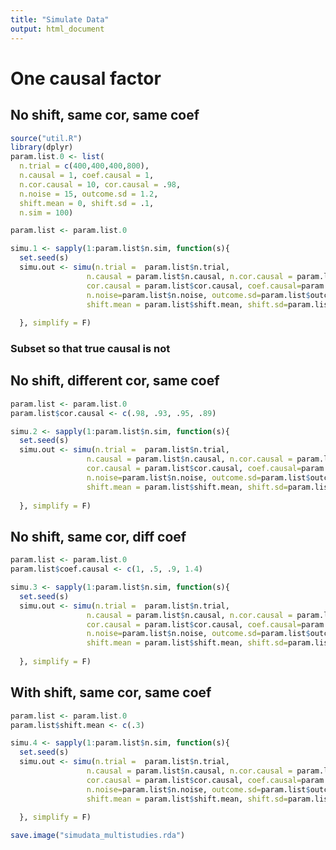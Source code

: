 ```yaml
---
title: "Simulate Data"
output: html_document
---
```


# One causal factor

## No shift, same cor, same coef

```r
source("util.R")
library(dplyr)
param.list.0 <- list(
  n.trial = c(400,400,400,800), 
  n.causal = 1, coef.causal = 1,
  n.cor.causal = 10, cor.causal = .98,
  n.noise = 15, outcome.sd = 1.2,
  shift.mean = 0, shift.sd = .1,
  n.sim = 100)

param.list <- param.list.0

simu.1 <- sapply(1:param.list$n.sim, function(s){
  set.seed(s)
  simu.out <- simu(n.trial =  param.list$n.trial, 
                 n.causal = param.list$n.causal, n.cor.causal = param.list$n.cor.causal, 
                 cor.causal = param.list$cor.causal, coef.causal=param.list$coef.causal,
                 n.noise=param.list$n.noise, outcome.sd=param.list$outcome.sd,
                 shift.mean = param.list$shift.mean, shift.sd=param.list$shift.sd)
  
  }, simplify = F)

```

### Subset so that true causal is not


## No shift, different cor, same coef

```r
param.list <- param.list.0
param.list$cor.causal <- c(.98, .93, .95, .89)

simu.2 <- sapply(1:param.list$n.sim, function(s){
  set.seed(s)
  simu.out <- simu(n.trial =  param.list$n.trial, 
                 n.causal = param.list$n.causal, n.cor.causal = param.list$n.cor.causal, 
                 cor.causal = param.list$cor.causal, coef.causal=param.list$coef.causal,
                 n.noise=param.list$n.noise, outcome.sd=param.list$outcome.sd,
                 shift.mean = param.list$shift.mean, shift.sd=param.list$shift.sd)
  
  }, simplify = F)

```

## No shift, same cor, diff coef
```r
param.list <- param.list.0
param.list$coef.causal <- c(1, .5, .9, 1.4)

simu.3 <- sapply(1:param.list$n.sim, function(s){
  set.seed(s)
  simu.out <- simu(n.trial =  param.list$n.trial, 
                 n.causal = param.list$n.causal, n.cor.causal = param.list$n.cor.causal, 
                 cor.causal = param.list$cor.causal, coef.causal=param.list$coef.causal,
                 n.noise=param.list$n.noise, outcome.sd=param.list$outcome.sd,
                 shift.mean = param.list$shift.mean, shift.sd=param.list$shift.sd)
  
  }, simplify = F)

```


## With shift, same cor, same coef
```r
param.list <- param.list.0
param.list$shift.mean <- c(.3)

simu.4 <- sapply(1:param.list$n.sim, function(s){
  set.seed(s)
  simu.out <- simu(n.trial =  param.list$n.trial, 
                 n.causal = param.list$n.causal, n.cor.causal = param.list$n.cor.causal, 
                 cor.causal = param.list$cor.causal, coef.causal=param.list$coef.causal,
                 n.noise=param.list$n.noise, outcome.sd=param.list$outcome.sd,
                 shift.mean = param.list$shift.mean, shift.sd=param.list$shift.sd)
  
  }, simplify = F)

```

```r
save.image("simudata_multistudies.rda")
```
